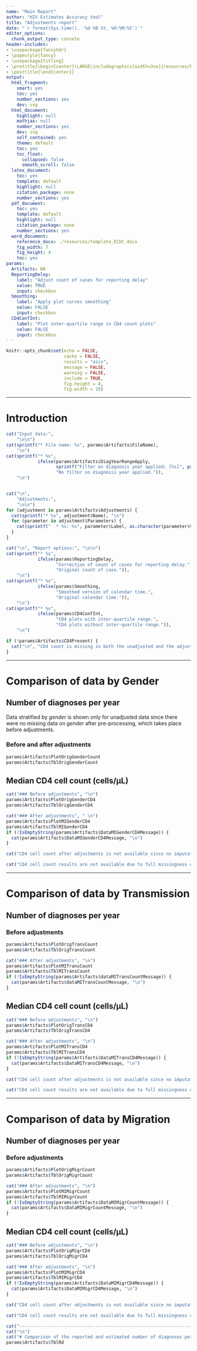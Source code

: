 ```yaml
---
name: "Main Report"
author: "HIV Estimates Accuracy tool"
title: "Adjustments report"
date: "`r format(Sys.time(), '%d %B %Y, %H:%M:%S')`"
editor_options: 
  chunk_output_type: console
header-includes:
- \usepackage{fancyhdr}
- \pagestyle{fancy}
- \usepackage{titling}
- \pretitle{\begin{center}\LARGE\includegraphics[width=3cm]{resources/ECDC_logo.pdf}\\[\bigskipamount]}
- \posttitle{\end{center}}  
output:
  html_fragment:
    smart: yes
    toc: yes
    number_sections: yes
    dev: svg
  html_document:
    highlight: null
    mathjax: null
    number_sections: yes
    dev: svg
    self_contained: yes
    theme: default
    toc: yes
    toc_float:
      collapsed: false
      smooth_scroll: false
  latex_document:
    toc: yes
    template: default
    highlight: null
    citation_package: none
    number_sections: yes
  pdf_document:
    toc: yes
    template: default
    highlight: null
    citation_package: none
    number_sections: yes
  word_document:
    reference_docx: ./resources/template_ECDC.docx
    fig_width: 7
    fig_height: 4
    toc: yes
params:
  Artifacts: NA
  ReportingDelay:
    label: "Adjust count of cases for reporting delay"
    value: TRUE
    input: checkbox
  Smoothing:
    label: "Apply plot curves smoothing"
    value: FALSE
    input: checkbox
  CD4ConfInt:
    label: "Plot inter-quartile range in CD4 count plots"
    value: FALSE
    input: checkbox
---
```


```r
knitr::opts_chunk$set(echo = FALSE, 
                      cache = FALSE,
                      results = "asis", 
                      message = FALSE, 
                      warning = FALSE, 
                      include = TRUE, 
                      fig.height = 4,
                      fig.width = 10)
```

--------------------------------------------------------------------------------

# Introduction

```r
cat("Input data:", 
    "\n\n")
cat(sprintf("* File name: %s", params$Artifacts$FileName),
    "\n")
cat(sprintf("* %s", 
            ifelse(params$Artifacts$DiagYearRangeApply, 
                   sprintf("Filter on diagnosis year applied: [%s]", paste(params$Artifacts$DiagYearRange, collapse = ", ")),
                   "No filter on diagnosis year applied.")),
    "\n")


cat("\n", 
    "Adjustments:", 
    "\n\n")
for (adjustment in params$Artifacts$Adjustments) {
  cat(sprintf("* %s", adjustment$Name), "\n")
  for (parameter in adjustment$Parameters) {
    cat(sprintf("  * %s: %s", parameter$Label, as.character(parameter$Value)), "\n")
  }
}

cat("\n", "Report options:", "\n\n") 
cat(sprintf("* %s", 
            ifelse(params$ReportingDelay, 
                   "Correction of count of cases for reporting delay.",
                   "Original count of case.")),
    "\n")
cat(sprintf("* %s", 
            ifelse(params$Smoothing, 
                   "Smoothed version of calendar time.",
                   "Original calendar time.")),
    "\n")
cat(sprintf("* %s", 
            ifelse(params$CD4ConfInt, 
                   "CD4 plots with inter-quartile range.",
                   "CD4 plots without inter-quartile range.")),
    "\n")

if (!params$Artifacts$CD4Present) {
  cat("\n", "CD4 count is missing in both the unadjusted and the adjusted data. All CD4 related tables and figures are omitted in this report.", "\n")  
}
```

--------------------------------------------------------------------------------

# Comparison of data by Gender

## Number of diagnoses per year

Data stratified by *gender* is shown only for unadjusted data since there were 
no missing data on *gender* after pre-processing, which takes place before 
adjustments.

### Before and after adjustments

```r
params$Artifacts$PlotOrigGenderCount
params$Artifacts$TblOrigGenderCount
```

## Median CD4 cell count (cells/&micro;L)

```r
cat("### Before adjustments", "\n")
params$Artifacts$PlotOrigGenderCD4
params$Artifacts$TblOrigGenderCD4
```

```r
cat("### After adjustments", " \n")
params$Artifacts$PlotMIGenderCD4
params$Artifacts$TblMIGenderCD4
if (!IsEmptyString(params$Artifacts$DataMIGenderCD4Message)) {
  cat(params$Artifacts$DataMIGenderCD4Message, "\n")
}
```

```r
cat("CD4 cell count after adjustments is not available since no imputation adjustements have been run.", "\n")
```

```r
cat("CD4 cell count results are not available due to full missingness of this attribute in the input data.", "\n")
```

--------------------------------------------------------------------------------

# Comparison of data by Transmission

## Number of diagnoses per year

### Before adjustments

```r
params$Artifacts$PlotOrigTransCount
params$Artifacts$TblOrigTransCount
```

```r
cat("### After adjustments", "\n")
params$Artifacts$PlotMITransCount
params$Artifacts$TblMITransCount
if (!IsEmptyString(params$Artifacts$dataMITransCountMessage)) {
  cat(params$Artifacts$dataMITransCountMessage, "\n")
}
```

## Median CD4 cell count (cells/&micro;L)

```r
cat("### Before adjustments", "\n")
params$Artifacts$PlotOrigTransCD4
params$Artifacts$TblOrigTransCD4
```

```r
cat("### After adjustments", "\n")
params$Artifacts$PlotMITransCD4
params$Artifacts$TblMITransCD4
if (!IsEmptyString(params$Artifacts$DataMITransCD4Message)) {
  cat(params$Artifacts$DataMITransCD4Message, "\n")
}
```

```r
cat("CD4 cell count after adjustments is not available since no imputation adjustements have been run.", "\n")
```

```r
cat("CD4 cell count results are not available due to full missingness of this attribute in the input data.", "\n")
```

--------------------------------------------------------------------------------

# Comparison of data by Migration

## Number of diagnoses per year

### Before adjustments

```r
params$Artifacts$PlotOrigMigrCount
params$Artifacts$TblOrigMigrCount
```

```r
cat("### After adjustments", "\n")
params$Artifacts$PlotMIMigrCount
params$Artifacts$TblMIMigrCount
if (!IsEmptyString(params$Artifacts$DataMIMigrCountMessage)) {
  cat(params$Artifacts$DataMIMigrCountMessage, "\n")
}
```

## Median CD4 cell count (cells/&micro;L)

```r
cat("### Before adjustments", "\n")
params$Artifacts$PlotOrigMigrCD4
params$Artifacts$TblOrigMigrCD4
```

```r
cat("### After adjustments", "\n")
params$Artifacts$PlotMIMigrCD4
params$Artifacts$TblMIMigrCD4
if (!IsEmptyString(params$Artifacts$DataMIMigrCD4Message)) {
  cat(params$Artifacts$DataMIMigrCD4Message, "\n")
}
```

```r
cat("CD4 cell count after adjustments is not available since no imputation adjustements have been run.", "\n")
```

```r
cat("CD4 cell count results are not available due to full missingness of this attribute in the input data.", "\n")
```

```r
cat("-------------------------------------------------------------------", "\n")
cat("\n")
cat("# Comparison of the reported and estimated number of diagnoses per year", "\n")
params$Artifacts$TblRd
```
